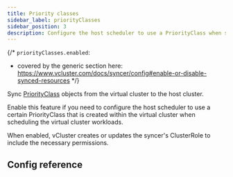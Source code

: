 ```yaml
---
title: Priority classes
sidebar_label: priorityClasses
sidebar_position: 3
description: Configure the host scheduler to use a PriorityClass when scheduling your virtual cluster workloads.
---
```



{/*
`priorityClasses.enabled`:
- covered by the generic section here: https://www.vcluster.com/docs/syncer/config#enable-or-disable-synced-resources
*/}

Sync [PriorityClass](https://kubernetes.io/docs/concepts/scheduling-eviction/pod-priority-preemption/#priorityclass) objects from the virtual cluster to the host cluster.

Enable this feature if you need to configure the host scheduler to use a certain PriorityClass that is created within the virtual cluster when scheduling the virtual cluster workloads.

When enabled, vCluster creates or updates the syncer's ClusterRole to include the necessary permissions. 

## Config reference

<PriorityClasses/>